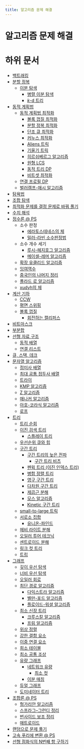 ```yaml
---
title: 알고리즘 문제 해결
---
```

# 알고리즘 문제 해결

# 하위 문서

* [백트래킹](/ko/backtracking/)
* [분할 정복](/ko/divide-and-conquer/)
    * [이분 탐색](/ko/binary_search/)
        * [병렬 이분 탐색](/ko/parallel_binary_search/)
        * [*k*-d 트리](/ko/k-d_tree/)
* [동적 계획법](/ko/dynamic_programming/)
    * [동적 계획법 최적화](/ko/optimizing_dp/)
        * [볼록 껍질 최적화](/ko/convex_hull_optimization/)
        * [분할 정복 최적화](/ko/divide-and-conquer_optimization/)
        * [단조 큐 최적화](/ko/monotone_queue_optimization/)
        * [커누스 최적화](/ko/knuth's_optimization/)
        * [Aliens 트릭](/ko/aliens_optimization/)
        * [기울기 트릭](/ko/slope_trick/)
        * [히르쉬베르그 알고리즘](/ko/hirschberg's_algorithm/)
        * [원형 LCS](/ko/circular_lcs/)
        * [동적 트리 DP](/ko/dynamic_tree_dp/)
        * [비트셋 최적화](/ko/bitset_optimization/)
    * [연결 프로필 DP](/ko/connection_profile_dp/)
    * [벌러캠프-매시 알고리즘](/ko/berlekamp-massey_algorithm/)
* [탐욕법](/ko/greedy/)
* [조합 탐색](/ko/combinatorial_search/)
* [최적화 문제를 결정 문제로 바꿔 풀기](/ko/optimization_to_decision/)
* [수치 해석](/ko/numerical-analysis/)
* [정수론 @ PS](/ko/number_theory_at_ps/)
    * 소수 판정
        * [에라토스테네스의 체](/ko/sieve_of_eratosthenes/)
        * [밀러-라빈 소수판정법](/ko/miller-rabin_primality_test/)
    * 소수 개수 세기
        * [루시-헤지호그 알고리즘](/ko/lucy-hedgehog_algorithm/)
        * [메이셀-레머 알고리즘](/ko/meissel-lehmer_algorithm/)
    * [확장 유클리드 알고리즘](/ko/extended_euclidean_algorithm/)
    * [잉여역수](/ko/modular_multiplicative_inverse/)
    * [중국인의 나머지 정리](/ko/chinese_remainder_theorem/)
    * [폴라드 로 알고리즘](/ko/pollard's_rho_algorithm/)
    * [xudyh의 체](/ko/xudyh's_sieve/)
* [계산 기하](/ko/computational_geometry/)
    * [CCW](/ko/ccw/)
    * [평면 스위핑](/ko/plane_sweep/)
    * [볼록 껍질](/ko/convex_hull/)
        * [회전하는 캘리퍼스](/ko/rotating_calipers/)
* [비트마스크](/ko/bitmask/)
* [부분합](/ko/partial_sum/)
* [선형 자료 구조](/ko/linear_data_structure/)
    * [동적 배열](/ko/dynamic_array/)
    * [연결 리스트](/ko/linked_list/)
* [큐, 스택, 데크](/ko/queue_stack_deque/)
* [문자열 알고리즘](/ko/string_algorithm/)
    * [접미사 배열](/ko/suffix_array/)
    * [최대 공통 접두사 배열](/ko/longest_common_prefix_array/)
    * [트라이](/ko/trie/)
    * [KMP 알고리즘](/ko/kmp_algorithm/)
    * [Z 알고리즘](/ko/z_algorithm/)
    * [매나커 알고리즘](/ko/manacher's_algorithm/)
    * [아호-코라식 알고리즘](/ko/aho-corasick_algorithm/)
    * [로프](/ko/rope/)
* [트리](/ko/tree/)
    * [트리 순회](/ko/tree_traversal/)
    * [이진 검색 트리](/ko/binary_search_tree/)
        * [스플레이 트리](/ko/splay_tree/)
    * [우선순위 큐와 힙](/ko/priority_queue_heap/)
    * [구간 트리](/ko/segment_tree/)
        * [구간 트리의 늦은 전파](/ko/lazy_propagation/)
            * [구간 트리 비츠](/ko/segment_tree_beats/)
        * [펜윅 트리 (이진 인덱스 트리)](/ko/fenwick_tree/)
        * [병합 정렬 트리](/ko/merge_sort_tree/)
        * [영구 구간 트리](/ko/persistent_segment_tree/)
        * [다차원 구간 트리](/ko/kd_tree/)
        * [제곱근 분해](/ko/sqrt_decomposition/)
        * [모스 알고리즘](/ko/mo's_algorithm/)
        * [Kinetic 구간 트리](/ko/kinetic_segment_tree/)
    * [small-to-large 트릭](/ko/small-to-large_trick/)
    * [서로소 집합](/ko/disjoint_set/)
        * [유니온-파인드](/ko/union-find/)
    * [헤비 라이트 분해](/ko/heavy_light_decomposition/)
    * [오일러 투어 테크닉](/ko/euler_tour_technique/)
    * [센트로이드 분해](/ko/centroid_decomposition/)
    * [링크 컷 트리](/ko/link_cut_tree/)
    * [트립](/ko/treap/)
* [그래프](/ko/graph/)
    * [깊이 우선 탐색](/ko/graph_dfs/)
    * [너비 우선 탐색](/ko/graph_bfs/)
    * [오일러 회로](/ko/eulerian_circuit/)
    * [최단 경로 알고리즘](/ko/shortest_path/)
        * [다익스트라 알고리즘](/ko/dijkstra_algorithm/)
        * [벨만-포드 알고리즘](/ko/bellman_ford_algorithm/)
        * [플로이드-워셜 알고리즘](/ko/floyd_warshall_algorithm/)
    * [최소 신장 트리](/ko/minimum_spanning_tree/)
        * [크루스칼 알고리즘](/ko/kruskal's_algorithm/)
        * [프림 알고리즘](/ko/prim's_algorithm/)
    * [위상 정렬](/ko/topological_sort/)
    * [강한 결합 요소](/ko/strongly_connected_component/)
    * [이중 연결 요소](/ko/biconnected_component/)
    * [희소 테이블](/ko/sparse_table/)
    * [최소 공통 조상](/ko/lowest_common_ancestor/)
    * [유량 그래프](/ko/flow_graph/)
        * [네트워크 유량](/ko/network_flow/)
            * [최소 컷](/ko/minimum_cut/)
        * [이분 매칭](/ko/bipartite_matching/)
    * [듀얼 그래프](/ko/dual_graph/)
    * [도미네이터 트리](/ko/dominator_tree/)
* [조합론 @ PS](/ko/combinatorics_at_ps)
    * [헝가리안 알고리즘](/ko/hungarian_algorithm/)
    * [스프라그–그런디 정리](/ko/sprague-grundy_theorem/)
    * [번사이드 보조 정리](/ko/burnside's_lemma/)
    * [매트로이드](/ko/matroid/)
* [랜덤으로 문제 풀기](/ko/solving_problem_using_random/)
* [고속 푸리에 변환 @ PS](/ko/fast_fourier_transform_at_ps/)
* [선형 점화식의 N번째 항 구하기](/ko/finding_nth_term_of_linear_recurrence_relation/)
